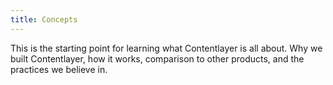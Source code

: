 ```yaml
---
title: Concepts
---
```


This is the starting point for learning what Contentlayer is all about. Why we built Contentlayer, how it works, comparison to other products, and the practices we believe in.
